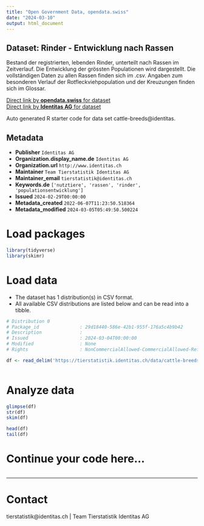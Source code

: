 ```yaml
---
title: "Open Government Data, opendata.swiss"
date: "2024-03-10"
output: html_document
---
```


## Dataset: Rinder - Entwicklung nach Rassen

Bestand der registrierten, lebenden Rinder, unterteilt nach Rassen im Zeitverlauf. Die Entwicklung der grössten Populationen wird dargestellt. Die vollständigen Daten zu allen Rassen finden sich im .csv. Angaben zum besonderen Verlauf der Rotfleckviehpopulation und der Kreuzungen finden sich im Glossar.

[Direct link by **opendata.swiss** for dataset](https://opendata.swiss/de/dataset/rinder-entwicklung-nach-rassen)<br>
[Direct link by **Identitas AG** for dataset](https://tierstatistik.identitas.ch/)

Auto generated R starter code for data set cattle-breeds@identitas.

## Metadata

- **Publisher** `Identitas AG`
- **Organization.display_name.de** `Identitas AG`
- **Organization.url** `http://www.identitas.ch`
- **Maintainer** `Team Tierstatistik Identitas AG`
- **Maintainer_email** `tierstatistik@identitas.ch`
- **Keywords.de** `['nutztiere', 'rassen', 'rinder', 'populationsentwicklung']`
- **Issued** `2024-02-29T00:00:00`
- **Metadata_created** `2022-06-07T11:23:50.518364`
- **Metadata_modified** `2024-03-05T05:49:50.500224`


# Load packages

```r

library(tidyverse)
library(skimr)

```

# Load data

-   The dataset has 1 distribution(s) in CSV format.
-   All available CSV distributions are listed below and can be read into a tibble.

```r

# Distribution 0
# Package_id               : 29d18440-586e-42b1-955f-176a5c4b9b42
# Description              : 
# Issued                   : 2024-03-04T00:00:00
# Modified                 : None
# Rights                   : NonCommercialAllowed-CommercialAllowed-ReferenceRequired

df <- read_delim('https://tierstatistik.identitas.ch/data/cattle-breeds.csv')



```

# Analyze data

```r

glimpse(df)
str(df)
skim(df)

head(df)
tail(df)

```

# Continue your code here...

```r

```

------------------------------------------------------------------------

# Contact

tierstatistik@identitas.ch | Team Tierstatistik Identitas AG
